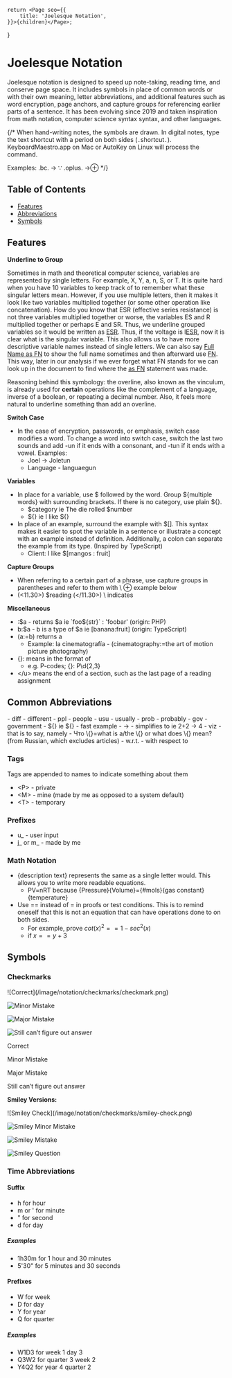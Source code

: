 	return <Page seo={{
        title: 'Joelesque Notation',
    }}>{children}</Page>;
}

<h1 style={{ textAlign: 'center' }}>Joelesque Notation</h1>

Joelesque notation is designed to speed up note-taking, reading time, and conserve page space. It includes symbols in place of common words or with their own meaning, letter abbreviations, and additional features such as word encryption, page anchors, and capture groups for referencing earlier parts of a sentence. It has been evolving since 2019 and taken inspiration from math notation, computer science syntax syntax, and other languages.

{/* When hand-writing notes, the symbols are drawn. In digital notes, type the text shortcut with a period on both sides (`.`shortcut`.`). KeyboardMaestro.app on Mac or AutoKey on Linux will process the command.

Examples:
.bc. → ∵
.oplus. →⊕ */}


## Table of Contents
- [Features](#features)
- [Abbreviations](#abbreviations)
- [Symbols](#symbols)


<h2 id='features'>Features</h2>

**Underline to Group**

Sometimes in math and theoretical computer science, variables are represented by single letters. For example, X, Y, a, n, S, or T. It is quite hard when you have 10 variables to keep track of to remember what these singular letters mean. However, if you use multiple letters, then it makes it look like two variables multiplied together (or some other operation like concatenation). How do you know that ESR (effective series resistance) is not three variables multiplied together or worse, the variables ES and R multiplied together or perhaps E and SR. Thus, we underline grouped variables so it would be written as <u>ESR</u>. Thus, if the voltage is I<u>ESR</u>, now it is clear what is the singular variable. This also allows us to have more descriptive variable names instead of single letters. We can also say <u>Full Name as FN</u> to show the full name sometimes and then afterward use <u>FN</u>. This way, later in our analysis if we ever forget what FN stands for we can look up in the document to find where the <u> as FN</u> statement was made.

Reasoning behind this symbology: the overline, also known as the vinculum, is already used for **certain** operations like the complement of a language, inverse of a boolean, or repeating a decimal number. Also, it feels more natural to underline something than add an overline.


**Switch Case**

- In the case of encryption, passwords, or emphasis, switch case modifies a word. To change a word into switch case, switch the last two sounds and add -un if it ends with a consonant, and -tun if it ends with a vowel. Examples:
    - Joel → Joletun
    - Language - languaegun

**Variables**

- In place for a variable, use $ followed by the word. Group $\{multiple words} with surrounding brackets. If there is no category, use plain ${}.
    - $category     ie The die rolled $number
    - ${}                    ie I like ${}
- In place of an example, surround the example with $[]. This syntax makes it easier to spot the variable in a sentence or illustrate a concept with an example instead of definition. Additionally, a colon can separate the example from its type. (Inspired by TypeScript)
    - Client: I like $[mangos : fruit]

**Capture Groups**

- When referring to a certain part of a phrase, use capture groups in parentheses and refer to them with \  ⊕ example below
- (\<11.30>) $reading (\</11.30>)        \ indicates

**Miscellaneous**

- :$a - returns $a  ie `foo${str}`   : 'foobar' (origin: PHP)
- b:$a - b is a type of $a ie [banana:fruit] (origin: TypeScript)
- (a:=b) returns a
    - Example: la cinematografía - (cinematography:=the art of motion picture photography)
- {}: means in the format of
    - e.g. P-codes; {}: P\d\{2,3}
- \</u> means the end of a section, such as the last page of a reading assignment


<h2 id='abbreviations'>Common Abbreviations</h2>
- diff - different
- ppl - people
- usu - usually
- prob - probably
- gov - government
- ${}  ie ${} - fast example
- → - simplifies to    ie 2+2 → 4
- viz - that is to say, namely
- Что \{}=what is a/the \{} or what does \{} mean? (from Russian, which excludes articles)
- w.r.t. - with respect to


### Tags
Tags are appended to names to indicate something about them

- \<P> - private
- \<M> - mine (made by me as opposed to a system default)
- \<T> - temporary


### Prefixes
- u_ - user input
- j_ or m_ - made by me


### Math Notation
- \{description text} represents the same as a single letter would. This allows you to write more readable equations.
    - PV=nRT because \{Pressure}\{Volume}=\{#mols}\{gas constant}\{temperature}
- Use == instead of = in proofs or test conditions. This is to remind oneself that this is not an equation that can have operations done to on both sides.
    - For example, prove $cot(x)^2==1-sec^2(x)$
    - if $x==y+3$


<h2 id='symbols'>Symbols</h2>
<Symbols />

### Checkmarks
<div style={{
    display: 'grid',
    gridTemplateColumns: 'repeat(4, 1fr)',
    justifyContent: 'center',
}}>
![Correct](/image/notation/checkmarks/checkmark.png)

![Minor Mistake](/image/notation/checkmarks/minor-mistake.png)

![Major Mistake](/image/notation/checkmarks/major-mistake.png)

![Still can’t figure out answer](/image/notation/checkmarks/major-mistake.png)

Correct

Minor Mistake

Major Mistake

Still can’t figure out answer
</div>

**Smiley Versions:**
<div style={{
    display: 'grid',
    gridTemplateColumns: 'repeat(4, 1fr)',
    justifyContent: 'center',
}}>
![Smiley Check](/image/notation/checkmarks/smiley-check.png)

![Smiley Minor Mistake](/image/notation/checkmarks/smiley-minor-mistake.png)

![Smiley Mistake](/image/notation/checkmarks/smiley-mistake.png)

![Smiley Question](/image/notation/checkmarks/smiley-question.png)
</div>


### Time Abbreviations
#### Suffix
* h for hour
* m or ' for minute
* " for second
* d for day
##### Examples
* 1h30m for 1 hour and 30 minutes
* 5'30" for 5 minutes and 30 seconds

#### Prefixes
* W for week
* D for day
* Y for year
* Q for quarter
##### Examples
* W1D3 for week 1 day 3
* Q3W2 for quarter 3 week 2
* Y4Q2 for year 4 quarter 2

